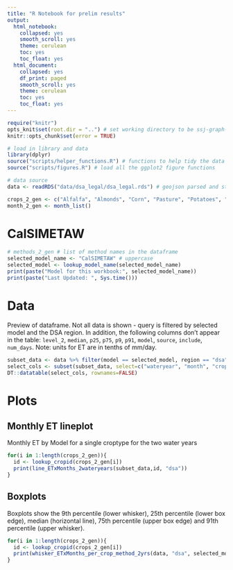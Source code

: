 ---
title: "R Notebook for prelim results"
output:
  html_notebook:
    collapsed: yes
    smooth_scroll: yes
    theme: cerulean
    toc: yes
    toc_float: yes
  html_document:
    collapsed: yes
    df_print: paged
    smooth_scroll: yes
    theme: cerulean
    toc: yes
    toc_float: yes
---

```{r "setup", include=FALSE}
require("knitr")
opts_knit$set(root.dir = "..") # set working directory to be ssj-graph-r directory
knitr::opts_chunk$set(error = TRUE)
```



```{r source, echo=FALSE, include=FALSE}
# load in library and data
library(dplyr)
source("scripts/helper_functions.R") # functions to help tidy the data
source("scripts/figures.R") # load all the ggplot2 figure functions

# data source 
data <- readRDS("data/dsa_legal/dsa_legal.rds") # geojson parsed and stored as a rds object (json2df.R)

crops_2_gen <- c("Alfalfa", "Almonds", "Corn", "Pasture", "Potatoes", "Rice", "Tomatoes", "Vineyards")
month_2_gen <- month_list()

```

# CalSIMETAW
```{r, echo=FALSE}
# methods_2_gen # list of method names in the dataframe
selected_model_name <- "CalSIMETAW" # uppercase
selected_model <- lookup_model_name(selected_model_name)
print(paste("Model for this workbook:", selected_model_name))
print(paste("Last Updated: ", Sys.time()))
```

# Data

Preview of dataframe. Not all data is shown - query is filtered by selected model and the DSA region. In addition, the following columns don't appear in the table: `level_2`, `median`, `p25`, `p75`, `p9`, `p91`, `model`, `source`, `include`, `num_days`. Note: units for ET are in tenths of mm/day.
```{r head, echo=FALSE}
subset_data <- data %>% filter(model == selected_model, region == "dsa")
select_cols <- subset(subset_data, select=c("wateryear", "month", "cropname", "count", "mean", "crop_acft"))
DT::datatable(select_cols, rownames=FALSE)

```

# Plots

## Monthly ET lineplot

Monthly ET by Model for a single croptype for the two water years
```{r plot_line_15, fig.width=7, fig.height=4, echo=FALSE}
for(i in 1:length(crops_2_gen)){
  id <- lookup_cropid(crops_2_gen[i])
  print(line_ETxMonths_2wateryears(subset_data,id, "dsa"))
}

```


## Boxplots
Boxplots show the 9th percentile (lower whisker), 25th percentile (lower box edge), median (horizontal line), 75th percentile (upper box edge) and 91th percentile (upper whisker). 

```{r plot_box_15, fig.width=7, fig.height=4, echo=FALSE}

for(i in 1:length(crops_2_gen)){
  id <- lookup_cropid(crops_2_gen[i])
  print(whisker_ETxMonths_per_crop_method_2yrs(data, "dsa", selected_model_name, id))
}

```
